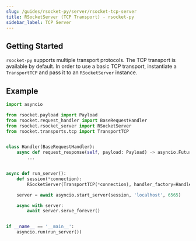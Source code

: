 ```yaml
---
slug: /guides/rsocket-py/server/rsocket-tcp-server
title: RSocketServer (TCP Transport) - rsocket-py
sidebar_label: TCP Server
---
```


## Getting Started

`rsocket-py` supports multiple transport protocols. The TCP transport is available by default.
In order to use a basic TCP transport, instantiate a `TransportTCP` and pass it to an `RSocketServer` instance.

## Example

```py
import asyncio

from rsocket.payload import Payload
from rsocket.request_handler import BaseRequestHandler
from rsocket.rsocket_server import RSocketServer
from rsocket.transports.tcp import TransportTCP


class Handler(BaseRequestHandler):
    async def request_response(self, payload: Payload) -> asyncio.Future:
        ...


async def run_server():
    def session(*connection):
        RSocketServer(TransportTCP(*connection), handler_factory=Handler)

    server = await asyncio.start_server(session, 'localhost', 6565)

    async with server:
        await server.serve_forever()


if __name__ == '__main__':
    asyncio.run(run_server())
```
